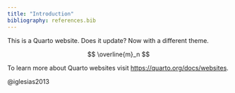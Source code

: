```yaml
---
title: "Introduction"
bibliography: references.bib
---
```


This is a Quarto website. Does it update? Now with a different theme.

$$
\overline{m}_n
$$

To learn more about Quarto websites visit <https://quarto.org/docs/websites>.

@iglesias2013
